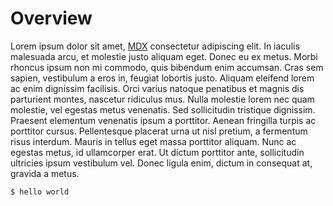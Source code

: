 # Overview

Lorem ipsum dolor sit amet, [MDX](https://mdxjs.com) consectetur adipiscing elit. In iaculis malesuada arcu, et molestie justo aliquam eget. Donec eu ex metus. Morbi rhoncus ipsum non mi commodo, quis bibendum enim accumsan. Cras sem sapien, vestibulum a eros in, feugiat lobortis justo. Aliquam eleifend lorem ac enim dignissim facilisis. Orci varius natoque penatibus et magnis dis parturient montes, nascetur ridiculus mus. Nulla molestie lorem nec quam molestie, vel egestas metus venenatis. Sed sollicitudin tristique dignissim. Praesent elementum venenatis ipsum a porttitor. Aenean fringilla turpis ac porttitor cursus. Pellentesque placerat urna ut nisl pretium, a fermentum risus interdum. Mauris in tellus eget massa porttitor aliquam. Nunc ac egestas metus, id ullamcorper erat. Ut dictum porttitor ante, sollicitudin ultricies ipsum vestibulum vel. Donec ligula enim, dictum in consequat at, gravida a metus.

```$ hello world```